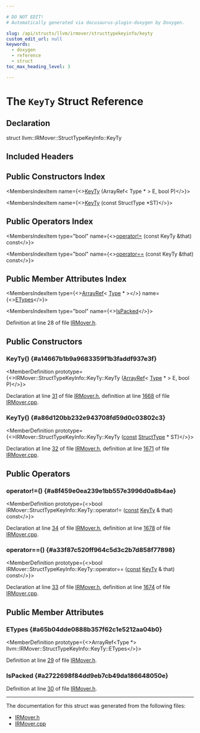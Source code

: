 ```yaml
---

# DO NOT EDIT!
# Automatically generated via docusaurus-plugin-doxygen by Doxygen.

slug: /api/structs/llvm/irmover/structtypekeyinfo/keyty
custom_edit_url: null
keywords:
  - doxygen
  - reference
  - struct
toc_max_heading_level: 3

---
```





# The `KeyTy` Struct Reference

<DoxygenPage pluginConfig={pluginConfig}>



## Declaration

<CodeBlock>struct llvm::IRMover::StructTypeKeyInfo::KeyTy</CodeBlock>

## Included Headers

<IncludesList>
<IncludesListItem
  filePath="llvm/Linker/IRMover.h"
  permalink="/docs/api/files/include/include/llvm/include/llvm/linker/irmover-h"
  isLocal="true" />
</IncludesList>

## Public Constructors Index

<MembersIndex>

<MembersIndexItem
  name={<><a href="#a14667b1b9a9683359f1b3faddf937e3f">KeyTy</a> (ArrayRef&lt; Type &#42; &gt; E, bool P)</>}>
</MembersIndexItem>

<MembersIndexItem
  name={<><a href="#a86d120bb232e943708fd59d0c03802c3">KeyTy</a> (const StructType &#42;ST)</>}>
</MembersIndexItem>

</MembersIndex>

## Public Operators Index

<MembersIndex>

<MembersIndexItem
  type="bool"
  name={<><a href="#a8f459e0ea239e1bb557e3996d0a8b4ae">operator!=</a> (const KeyTy &amp;that) const</>}>
</MembersIndexItem>

<MembersIndexItem
  type="bool"
  name={<><a href="#a33f87c520ff964c5d3c2b7d858f77898">operator==</a> (const KeyTy &amp;that) const</>}>
</MembersIndexItem>

</MembersIndex>

## Public Member Attributes Index

<MembersIndex>

<MembersIndexItem
  type={<><a href="/docs/api/classes/llvm/arrayref">ArrayRef</a>&lt; <a href="/docs/api/classes/llvm/type">Type</a> &#42; &gt;</>}
  name={<><a href="#a65b04dde0888b357f62c1e5212aa04b0">ETypes</a></>}>
</MembersIndexItem>

<MembersIndexItem
  type="bool"
  name={<><a href="#a2722698f84dd9eb7cb49da186648050e">IsPacked</a></>}>
</MembersIndexItem>

</MembersIndex>


Definition at line 28 of file <a href="/docs/api/files/include/include/llvm/include/llvm/linker/irmover-h">IRMover.h</a>.

<SectionDefinition>

## Public Constructors

### KeyTy() {#a14667b1b9a9683359f1b3faddf937e3f}

<MemberDefinition
  prototype={<>IRMover::StructTypeKeyInfo::KeyTy::KeyTy (<a href="/docs/api/classes/llvm/arrayref">ArrayRef</a>&lt; <a href="/docs/api/classes/llvm/type">Type</a> &#42; &gt; E, bool P)</>}>

Declaration at line <a href="/docs/api/files/include/include/llvm/include/llvm/linker/irmover-h/#l00031">31</a> of file <a href="/docs/api/files/include/include/llvm/include/llvm/linker/irmover-h">IRMover.h</a>, definition at line <a href="/docs/api/files/lib/lib/linker/irmover-cpp/#l01668">1668</a> of file <a href="/docs/api/files/lib/lib/linker/irmover-cpp">IRMover.cpp</a>.
</MemberDefinition>

### KeyTy() {#a86d120bb232e943708fd59d0c03802c3}

<MemberDefinition
  prototype={<>IRMover::StructTypeKeyInfo::KeyTy::KeyTy (<a href="/docs/api/files/lib/lib/target/lib/target/aarch64/aarch64promoteconstant-cpp/#a90f8350fecae261c25be85d38b451bff">const</a> <a href="/docs/api/classes/llvm/structtype">StructType</a> &#42; ST)</>}>

Declaration at line <a href="/docs/api/files/include/include/llvm/include/llvm/linker/irmover-h/#l00032">32</a> of file <a href="/docs/api/files/include/include/llvm/include/llvm/linker/irmover-h">IRMover.h</a>, definition at line <a href="/docs/api/files/lib/lib/linker/irmover-cpp/#l01671">1671</a> of file <a href="/docs/api/files/lib/lib/linker/irmover-cpp">IRMover.cpp</a>.
</MemberDefinition>

</SectionDefinition>

<SectionDefinition>

## Public Operators

### operator!=() {#a8f459e0ea239e1bb557e3996d0a8b4ae}

<MemberDefinition
  prototype={<>bool IRMover::StructTypeKeyInfo::KeyTy::operator!= (<a href="/docs/api/files/lib/lib/target/lib/target/aarch64/aarch64promoteconstant-cpp/#a90f8350fecae261c25be85d38b451bff">const</a> <a href="/docs/api/structs/llvm/irmover/structtypekeyinfo/keyty">KeyTy</a> &amp; that) const</>}>

Declaration at line <a href="/docs/api/files/include/include/llvm/include/llvm/linker/irmover-h/#l00034">34</a> of file <a href="/docs/api/files/include/include/llvm/include/llvm/linker/irmover-h">IRMover.h</a>, definition at line <a href="/docs/api/files/lib/lib/linker/irmover-cpp/#l01678">1678</a> of file <a href="/docs/api/files/lib/lib/linker/irmover-cpp">IRMover.cpp</a>.
</MemberDefinition>

### operator==() {#a33f87c520ff964c5d3c2b7d858f77898}

<MemberDefinition
  prototype={<>bool IRMover::StructTypeKeyInfo::KeyTy::operator== (<a href="/docs/api/files/lib/lib/target/lib/target/aarch64/aarch64promoteconstant-cpp/#a90f8350fecae261c25be85d38b451bff">const</a> <a href="/docs/api/structs/llvm/irmover/structtypekeyinfo/keyty">KeyTy</a> &amp; that) const</>}>

Declaration at line <a href="/docs/api/files/include/include/llvm/include/llvm/linker/irmover-h/#l00033">33</a> of file <a href="/docs/api/files/include/include/llvm/include/llvm/linker/irmover-h">IRMover.h</a>, definition at line <a href="/docs/api/files/lib/lib/linker/irmover-cpp/#l01674">1674</a> of file <a href="/docs/api/files/lib/lib/linker/irmover-cpp">IRMover.cpp</a>.
</MemberDefinition>

</SectionDefinition>

<SectionDefinition>

## Public Member Attributes

### ETypes {#a65b04dde0888b357f62c1e5212aa04b0}

<MemberDefinition
  prototype={<>ArrayRef&lt;Type &#42;&gt; llvm::IRMover::StructTypeKeyInfo::KeyTy::ETypes</>}>

Definition at line <a href="/docs/api/files/include/include/llvm/include/llvm/linker/irmover-h/#l00029">29</a> of file <a href="/docs/api/files/include/include/llvm/include/llvm/linker/irmover-h">IRMover.h</a>.
</MemberDefinition>

### IsPacked {#a2722698f84dd9eb7cb49da186648050e}

<MemberDefinition
  prototype="bool llvm::IRMover::StructTypeKeyInfo::KeyTy::IsPacked">

Definition at line <a href="/docs/api/files/include/include/llvm/include/llvm/linker/irmover-h/#l00030">30</a> of file <a href="/docs/api/files/include/include/llvm/include/llvm/linker/irmover-h">IRMover.h</a>.
</MemberDefinition>

</SectionDefinition>

<hr/>

The documentation for this struct was generated from the following files:

<ul>
<li><a href="/docs/api/files/include/include/llvm/include/llvm/linker/irmover-h">IRMover.h</a></li>
<li><a href="/docs/api/files/lib/lib/linker/irmover-cpp">IRMover.cpp</a></li>
</ul>

</DoxygenPage>
